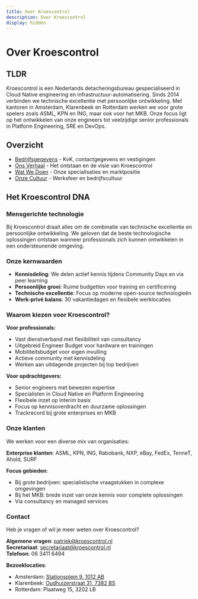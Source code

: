 ```yaml
---
title: Over Kroescontrol
description: Over Kroescontrol
display: hidden
---
```


# Over Kroescontrol

## TLDR

Kroescontrol is een Nederlands detacheringsbureau gespecialiseerd in Cloud Native engineering en infrastructuur-automatisering. Sinds 2014 verbinden we technische excellentie met persoonlijke ontwikkeling. Met kantoren in Amsterdam, Klarenbeek en Rotterdam werken we voor grote spelers zoals ASML, KPN en ING, maar ook voor het MKB. Onze focus ligt op het ontwikkelen van onze engineers tot veelzijdige senior professionals in Platform Engineering, SRE en DevOps.

## Overzicht

- [Bedrijfsgegevens](/over-kroescontrol/bedrijfsgegevens) - KvK, contactgegevens en vestigingen
- [Ons Verhaal](/over-kroescontrol/ons-verhaal) - Het ontstaan en de visie van Kroescontrol
- [Wat We Doen](/over-kroescontrol/wat-we-doen) - Onze specialisaties en marktpositie
- [Onze Cultuur](/cultuur) - Werksfeer en bedrijfscultuur

## Het Kroescontrol DNA

### Mensgerichte technologie

Bij Kroescontrol draait alles om de combinatie van technische excellentie en persoonlijke ontwikkeling. We geloven dat de beste technologische oplossingen ontstaan wanneer professionals zich kunnen ontwikkelen in een ondersteunende omgeving.

### Onze kernwaarden

- **Kennisdeling**: We delen actief kennis tijdens Community Days en via peer learning
- **Persoonlijke groei**: Ruime budgetten voor training en certificering
- **Technische excellentie**: Focus op moderne open-source technologieën
- **Werk-privé balans**: 30 vakantiedagen en flexibele werklocaties

### Waarom kiezen voor Kroescontrol?

**Voor professionals:**

- Vast dienstverband met flexibiliteit van consultancy
- Uitgebreid Engineer Budget voor hardware en trainingen
- Mobiliteitsbudget voor eigen invulling
- Actieve community met kennisdeling
- Werken aan uitdagende projecten bij top bedrijven

**Voor opdrachtgevers:**

- Senior engineers met bewezen expertise
- Specialisten in Cloud Native en Platform Engineering
- Flexibele inzet op interim basis
- Focus op kennisoverdracht en duurzame oplossingen
- Trackrecord bij grote enterprises en MKB

### Onze klanten

We werken voor een diverse mix van organisaties:

**Enterprise klanten**: ASML, KPN, ING, Rabobank, NXP, eBay, FedEx, TenneT, Ahold, SURF

**Focus gebieden**:

- Bij grote bedrijven: specialistische vraagstukken in complexe omgevingen
- Bij het MKB: brede inzet van onze kennis voor complete oplossingen
- Via consultancy en managed services

### Contact

Heb je vragen of wil je meer weten over Kroescontrol?

**Algemene vragen**: [patriek@kroescontrol.nl](mailto:patriek@kroescontrol.nl)  
**Secretariaat**: [secretariaat@kroescontrol.nl](mailto:secretariaat@kroescontrol.nl)  
**Telefoon**: 06 3411 6494

**Bezoeklocaties**:

- Amsterdam: [Stationsplein 9, 1012 AB](/kantoor/amsterdam)
- Klarenbeek: [Oudhuizerstraat 31, 7382 BS](/kantoor/klarenbeek)
- Rotterdam: Plaatweg 15, 3202 LB
